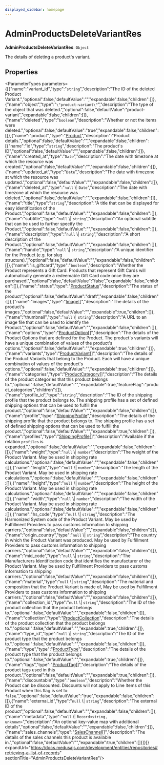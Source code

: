 ```yaml
---
displayed_sidebar: homepage
---
```



# AdminProductsDeleteVariantRes

 **AdminProductsDeleteVariantRes**: `Object`

The details of deleting a product's variant.

## Properties

<ParameterTypes parameters={[{"name":"variant_id","type":"`string`","description":"The ID of the deleted Product Variant.","optional":false,"defaultValue":"","expandable":false,"children":[]},{"name":"object","type":"`\"product-variant\"`","description":"The type of the object that was deleted.","optional":false,"defaultValue":"product-variant","expandable":false,"children":[]},{"name":"deleted","type":"`boolean`","description":"Whether or not the items were deleted.","optional":false,"defaultValue":"true","expandable":false,"children":[]},{"name":"product","type":"[Product](../../entities/classes/entities.Product.mdx)","description":"Product details.","optional":false,"defaultValue":"","expandable":false,"children":[{"name":"id","type":"`string`","description":"The product's ID","optional":false,"defaultValue":"","expandable":false,"children":[]},{"name":"created_at","type":"`Date`","description":"The date with timezone at which the resource was created.","optional":false,"defaultValue":"","expandable":false,"children":[]},{"name":"updated_at","type":"`Date`","description":"The date with timezone at which the resource was updated.","optional":false,"defaultValue":"","expandable":false,"children":[]},{"name":"deleted_at","type":"`null` \\| `Date`","description":"The date with timezone at which the resource was deleted.","optional":false,"defaultValue":"","expandable":false,"children":[]},{"name":"title","type":"`string`","description":"A title that can be displayed for easy identification of the Product.","optional":false,"defaultValue":"","expandable":false,"children":[]},{"name":"subtitle","type":"`null` \\| `string`","description":"An optional subtitle that can be used to further specify the Product.","optional":false,"defaultValue":"","expandable":false,"children":[]},{"name":"description","type":"`null` \\| `string`","description":"A short description of the Product.","optional":false,"defaultValue":"","expandable":false,"children":[]},{"name":"handle","type":"`null` \\| `string`","description":"A unique identifier for the Product (e.g. for slug structure).","optional":false,"defaultValue":"","expandable":false,"children":[]},{"name":"is_giftcard","type":"`boolean`","description":"Whether the Product represents a Gift Card. Products that represent Gift Cards will automatically generate a redeemable Gift Card code once they are purchased.","optional":false,"defaultValue":"false","expandable":false,"children":[]},{"name":"status","type":"[ProductStatus](../../entities/enums/entities.ProductStatus.mdx)","description":"The status of the product","optional":false,"defaultValue":"draft","expandable":false,"children":[]},{"name":"images","type":"[Image](../../entities/classes/entities.Image.mdx)[]","description":"The details of the product's images.","optional":false,"defaultValue":"","expandable":true,"children":[]},{"name":"thumbnail","type":"`null` \\| `string`","description":"A URL to an image file that can be used to identify the Product.","optional":false,"defaultValue":"","expandable":false,"children":[]},{"name":"options","type":"[ProductOption](../../entities/classes/entities.ProductOption.mdx)[]","description":"The details of the Product Options that are defined for the Product. The product's variants will have a unique combination of values of the product's options.","optional":false,"defaultValue":"","expandable":true,"children":[]},{"name":"variants","type":"[ProductVariant](../../entities/classes/entities.ProductVariant.mdx)[]","description":"The details of the Product Variants that belong to the Product. Each will have a unique combination of values of the product's options.","optional":false,"defaultValue":"","expandable":true,"children":[]},{"name":"categories","type":"[ProductCategory](../../entities/classes/entities.ProductCategory.mdx)[]","description":"The details of the product categories that this product belongs to.","optional":false,"defaultValue":"","expandable":true,"featureFlag":"product_categories","children":[]},{"name":"profile_id","type":"`string`","description":"The ID of the shipping profile that the product belongs to. The shipping profile has a set of defined shipping options that can be used to fulfill the product.","optional":false,"defaultValue":"","expandable":false,"children":[]},{"name":"profile","type":"[ShippingProfile](../../entities/classes/entities.ShippingProfile.mdx)","description":"The details of the shipping profile that the product belongs to. The shipping profile has a set of defined shipping options that can be used to fulfill the product.","optional":false,"defaultValue":"","expandable":true,"children":[]},{"name":"profiles","type":"[ShippingProfile](../../entities/classes/entities.ShippingProfile.mdx)[]","description":"Available if the relation `profiles` is expanded.","optional":false,"defaultValue":"","expandable":false,"children":[]},{"name":"weight","type":"`null` \\| `number`","description":"The weight of the Product Variant. May be used in shipping rate calculations.","optional":false,"defaultValue":"","expandable":false,"children":[]},{"name":"length","type":"`null` \\| `number`","description":"The length of the Product Variant. May be used in shipping rate calculations.","optional":false,"defaultValue":"","expandable":false,"children":[]},{"name":"height","type":"`null` \\| `number`","description":"The height of the Product Variant. May be used in shipping rate calculations.","optional":false,"defaultValue":"","expandable":false,"children":[]},{"name":"width","type":"`null` \\| `number`","description":"The width of the Product Variant. May be used in shipping rate calculations.","optional":false,"defaultValue":"","expandable":false,"children":[]},{"name":"hs_code","type":"`null` \\| `string`","description":"The Harmonized System code of the Product Variant. May be used by Fulfillment Providers to pass customs information to shipping carriers.","optional":false,"defaultValue":"","expandable":false,"children":[]},{"name":"origin_country","type":"`null` \\| `string`","description":"The country in which the Product Variant was produced. May be used by Fulfillment Providers to pass customs information to shipping carriers.","optional":false,"defaultValue":"","expandable":false,"children":[]},{"name":"mid_code","type":"`null` \\| `string`","description":"The Manufacturers Identification code that identifies the manufacturer of the Product Variant. May be used by Fulfillment Providers to pass customs information to shipping carriers.","optional":false,"defaultValue":"","expandable":false,"children":[]},{"name":"material","type":"`null` \\| `string`","description":"The material and composition that the Product Variant is made of, May be used by Fulfillment Providers to pass customs information to shipping carriers.","optional":false,"defaultValue":"","expandable":false,"children":[]},{"name":"collection_id","type":"`null` \\| `string`","description":"The ID of the product collection that the product belongs to.","optional":false,"defaultValue":"","expandable":false,"children":[]},{"name":"collection","type":"[ProductCollection](../../entities/classes/entities.ProductCollection.mdx)","description":"The details of the product collection that the product belongs to.","optional":false,"defaultValue":"","expandable":true,"children":[]},{"name":"type_id","type":"`null` \\| `string`","description":"The ID of the product type that the product belongs to.","optional":false,"defaultValue":"","expandable":false,"children":[]},{"name":"type","type":"[ProductType](../../entities/classes/entities.ProductType.mdx)","description":"The details of the product type that the product belongs to.","optional":false,"defaultValue":"","expandable":true,"children":[]},{"name":"tags","type":"[ProductTag](../../entities/classes/entities.ProductTag.mdx)[]","description":"The details of the product tags used in this product.","optional":false,"defaultValue":"","expandable":true,"children":[]},{"name":"discountable","type":"`boolean`","description":"Whether the Product can be discounted. Discounts will not apply to Line Items of this Product when this flag is set to `false`.","optional":false,"defaultValue":"true","expandable":false,"children":[]},{"name":"external_id","type":"`null` \\| `string`","description":"The external ID of the product","optional":false,"defaultValue":"","expandable":false,"children":[]},{"name":"metadata","type":"`null` \\| `Record<string, unknown>`","description":"An optional key-value map with additional details","optional":false,"defaultValue":"","expandable":false,"children":[]},{"name":"sales_channels","type":"[SalesChannel](../../entities/classes/entities.SalesChannel.mdx)[]","description":"The details of the sales channels this product is available in.","optional":false,"defaultValue":"","expandable":true,"children":[]}]}]} expandUrl="https://docs.medusajs.com/development/entities/repositories#retrieving-a-list-of-records" sectionTitle="AdminProductsDeleteVariantRes"/>
